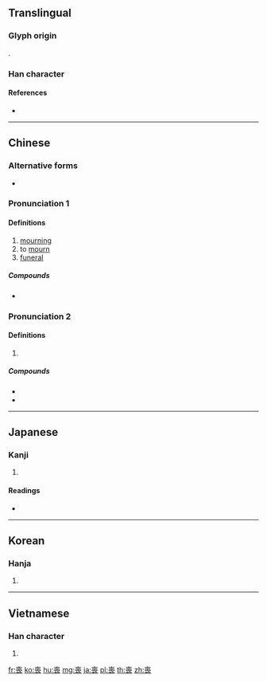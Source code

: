 {{character info/new}}
{{also|丧}}
==Translingual==

===Glyph origin===
{{Han etym}}
{{Han compound|哭|亾|c1=s|c2=p|t1=cry|ls=ic}}.

===Han character===
{{Han char|rn=30|rad=口|as=09|sn=12|four=40732|canj=GRRV}}

====References====
* {{Han ref|kx=0200.120|dkj=03985|dj=0421.230|hdz=10650.030|uh=55AA|ud=21930|bh=B3E0|bd=46048}}

----

==Chinese==
{{zh-forms|s=丧}}

===Alternative forms===
* {{zh-l|䘮}}

===Pronunciation 1===
{{zh-pron
|m=sāng
|c=song1
|h=pfs=sông
|mn=song/sng
|mn_note=song - literary; sng - vernacular
|mc=1
|oc=1,2
|ma=
|cat=n,v
}}

====Definitions====
{{zh-hanzi}}

# [[mourning]]
# to [[mourn]]
# [[funeral]]

=====Compounds=====
* {{zh-l|喪服}}

===Pronunciation 2===
{{zh-pron
|m=sàng
|c=song3
|h=pfs=song
|mn=sòng
|mc=2
|oc=2,1
|ma=
|cat=
}}

====Definitions====
{{zh-hanzi}}

# {{rfdef|zh}}

=====Compounds=====
* {{zh-l|喪失}}
* {{zh-l|喪心病狂}}

----

==Japanese==

===Kanji===
{{ja-kanji|grade=c|rs=口09}}

# {{defn|lang=ja|sort=口09}}

====Readings====
* {{ja-readings|on=[[そう]] (sō)|kun=[[も]] (mo), [[うしなう]] (ushinau), [[ほろびる]] (horobiru)}}

----

==Korean==

===Hanja===
{{ko-hanja|hangeul=상|rv=sang|mr=sang}}

# {{defn|lang=ko|sort=口09}}

----

==Vietnamese==

===Han character===
{{vi-hantu|[[tang]], [[táng]], [[tảng]]|rs=口09}}

# {{defn|lang=vi|sort=口09}}

[[fr:喪]]
[[ko:喪]]
[[hu:喪]]
[[mg:喪]]
[[ja:喪]]
[[pl:喪]]
[[th:喪]]
[[zh:喪]]